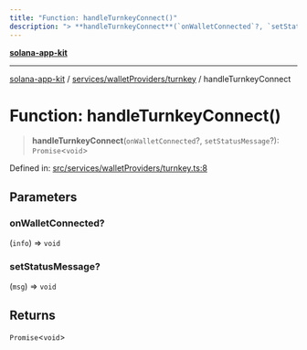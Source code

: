 ```yaml
---
title: "Function: handleTurnkeyConnect()"
description: "> **handleTurnkeyConnect**(`onWalletConnected`?, `setStatusMessage`?): `Promise`\<`void`\>"
---
```


[**solana-app-kit**](../../../../README.mdx)

***

[solana-app-kit](../../../../README.mdx) / [services/walletProviders/turnkey](../README.mdx) / handleTurnkeyConnect

# Function: handleTurnkeyConnect()

> **handleTurnkeyConnect**(`onWalletConnected`?, `setStatusMessage`?): `Promise`\<`void`\>

Defined in: [src/services/walletProviders/turnkey.ts:8](https://github.com/SendArcade/solana-social-starter/blob/b27156124ee1831d644b1af765e8d55a2885cd4f/src/services/walletProviders/turnkey.ts#L8)

## Parameters

### onWalletConnected?

(`info`) => `void`

### setStatusMessage?

(`msg`) => `void`

## Returns

`Promise`\<`void`\>
